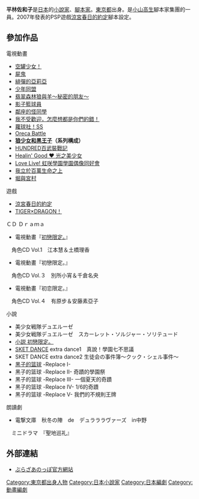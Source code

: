 {{Japanese|japanese=平林 佐和子|kana=ひらばやし さわこ|romaji=Hirabayashi Sawako}}
'''平林佐和子'''{{bd}}是[[日本|日本]]的[[小說家|小說家]]、[[腳本家|腳本家]]。[[東京都|東京都]]出身。是[[小山高生|小山高生]]腳本家集團'''{{lang|ja|ぶらざあのっぽ}}'''的一員。2007年發表的PSP遊戲[[涼宮春日系列#相關產品|涼宮春日的約定]]腳本設定。

== 參加作品 ==
; 電視動畫
* [[空罐少女！|空罐少女！]] 
* [[屍鬼|屍鬼]]
* [[緋彈的亞莉亞|緋彈的亞莉亞]]
* [[少年同盟|少年同盟]]
* [[翡翠森林狼與羊|翡翠森林狼與羊～秘密的朋友～]]
* [[影子籃球員|影子籃球員]]
* [[鄰座的怪同學|鄰座的怪同學]]
* [[我不受歡迎，怎麼想都是你們的錯！|我不受歡迎，怎麼想都是你們的錯！]]
* [[蘿球社！|蘿球社！SS]]
* [[Oreca_Battle|Oreca Battle]]
* '''[[狼少女和黑王子|狼少女和黑王子]]（系列構成）'''
* [[HUNDRED百武裝戰記|HUNDRED百武裝戰記]]
* [[Healin'_Good_♥_光之美少女|Healin' Good ♥ 光之美少女]]
* [[Love_Live!_虹咲學園學園偶像同好會|Love Live! 虹咲學園學園偶像同好會]]
* [[我立於百萬生命之上|我立於百萬生命之上]]
* [[堀與宮村|堀與宮村]]

; 遊戲
* [[涼宮春日系列#相關產品|涼宮春日的約定]]
* [[TIGER×DRAGON！|TIGER×DRAGON！]] 

; ＣＤ Ｄｒａｍａ
* 電視動畫『[[初戀限定。|初戀限定。]]』
　角色CD Vol.1　江本慧＆土橋理香
* 電視動畫『初戀限定。』
　角色CD Vol.３　別所小宵＆千倉名央
* 電視動畫『初恋限定。』
　角色CD Vol.４　有原步＆安藤素亞子

; 小說
* 美少女戦隊デュエルーゼ
* 美少女戦隊デュエルーゼ　スカーレット・ソルジャー・ソリテュード
* [[初戀限定#小說|小説 初戀限定。]]
* [[SKET_DANCE|SKET DANCE]] extra dance1　真說！學園七不思議
* SKET DANCE extra dance2 生徒会の事件簿～クック・シェル事件～
* [[黑子的篮球|黑子的篮球]] -Replace I-
* 黑子的篮球 -Replace II- 奇蹟的學園祭
* 黑子的篮球 -Replace III- 一個夏天的奇蹟
* 黑子的篮球 -Replace IV- 1/6的奇蹟
* 黑子的篮球 -Replace V- 我們的不規則王牌
; 朗讀劇
* 電撃文庫　秋冬の陣　de　デュラララヴァーズ　in中野
　ミニドラマ　『聖地巡礼』

== 外部連結 ==
* {{ja}} [http://www.brother-noppo.com/ ぶらざあのっぽ官方網站] {{Wayback|url=http://www.brother-noppo.com/ |date=20160304185908 }}

{{DEFAULTSORT:hirabayashi sawako}}
[[Category:東京都出身人物|Category:東京都出身人物]]
[[Category:日本小說家|Category:日本小說家]]
[[Category:日本編劇|Category:日本編劇]]
[[Category:動畫編劇|Category:動畫編劇]]